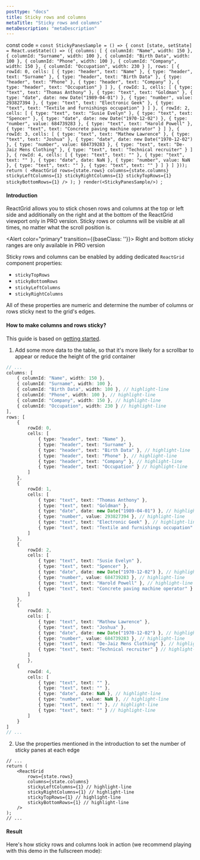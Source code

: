 ```yaml
---
posttype: "docs"
title: Sticky rows and columns
metaTitle: "Sticky rows and columns"
metaDescription: "metaDescription"
---
```

const code = `const StickyPanesSample = () => {
  const [state, setState] = React.useState(() => ({
    columns: [
        { columnId: "Name", width: 150 },
        { columnId: "Surname", width: 100 },
        { columnId: "Birth Data", width: 100 },
        { columnId: "Phone", width: 100 },
        { columnId: "Company", width: 150 },
        { columnId: "Occupation", width: 230 }
    ],
    rows: [
      {
        rowId: 0,
        cells: [
          { type: "header", text: "Name" },
          { type: "header", text: "Surname" },
          { type: "header", text: "Birth Data" },
          { type: "header", text: "Phone" },
          { type: "header", text: "Company" },
          { type: "header", text: "Occupation" }
        ]
      },
      {
        rowId: 1,
        cells: [
            { type: "text", text: "Thomas Anthony" },
            { type: "text", text: "Goldman" },
            { type: "date", date: new Date("1989-04-01") },
            { type: "number", value: 293827394 },
            { type: "text", text: "Electronic Geek" },
            { type: "text", text: "Textile and furnishings occupation" }
        ]
      },
      {
        rowId: 2,
        cells: [
          { type: "text", text: "Susie Evelyn" },
          { type: "text", text: "Spencer" },
          { type: "date", date: new Date("1970-12-02") },
          { type: "number", value: 684739283 },
          { type: "text", text: "Harold Powell" },
          { type: "text", text: "Concrete paving machine operator" }
        ]
      },
      {
        rowId: 3,
        cells: [
          { type: "text", text: "Mathew Lawrence" },
          { type: "text", text: "Joshua" },
          { type: "date", date: new Date("1970-12-02") },
          { type: "number", value: 684739283 },
          { type: "text", text: "De-Jaiz Mens Clothing" },
          { type: "text", text: "Technical recruiter" }
        ]
      },
      {
        rowId: 4,
        cells: [
          { type: "text", text: "" },
          { type: "text", text: "" },
          { type: "date", date: NaN },
          { type: "number", value: NaN },
          { type: "text", text: "" },
          { type: "text", text: "" }
        ]
      }
    ]
  }));
  return (
    <ReactGrid
      rows={state.rows}
      columns={state.columns}
      stickyLeftColumns={1}
      stickyRightColumns={1}
      stickyTopRows={1}
      stickyBottomRows={1}
    />
  );
}
render(<StickyPanesSample/>)
`;

#### Introduction

ReactGrid allows you to stick chosen rows and columns at the top or left side and additionally on the right and at the bottom 
of the ReactGrid viewport only in PRO version. Sticky rows or columns will be visible at all times, no matter what the scroll position is.
 
<Alert color="primary" transition={{baseClass: ''}}>
	<i class="fas fa-exclamation-circle pr-3"></i>
	Right and bottom sticky ranges are only available in PRO version
</Alert>

Sticky rows and columns can be enabled by adding dedicated `ReactGrid` component properties:
- `stickyTopRows`
- `stickyBottomRows`
- `stickyLeftColumns`
- `stickyRightColumns`

All of these properties are numeric and determine the number of columns or rows sticky next to the grid's edges.

#### How to make columns and rows sticky?

This guide is based on [getting started](/docs/3.0/1-getting-started/).

1. Add some more data to the table, so that it's more likely for a scrollbar to appear
or reduce the height of the grid container

```ts
// ...
columns: [
	{ columnId: "Name", width: 150 },
	{ columnId: "Surname", width: 100 },
	{ columnId: "Birth Data", width: 100 }, // highlight-line
	{ columnId: "Phone", width: 100 }, // highlight-line
	{ columnId: "Company", width: 150 }, // highlight-line
	{ columnId: "Occupation", width: 230 } // highlight-line
],
rows: [
	{
		rowId: 0,
		cells: [
			{ type: "header", text: "Name" },
			{ type: "header", text: "Surname" },
			{ type: "header", text: "Birth Data" }, // highlight-line
			{ type: "header", text: "Phone" }, // highlight-line
			{ type: "header", text: "Company" }, // highlight-line
			{ type: "header", text: "Occupation" } // highlight-line
		]
	},
	{
		rowId: 1,
		cells: [
			{ type: "text", text: "Thomas Anthony" },
			{ type: "text", text: "Goldman" },
			{ type: "date", date: new Date("1989-04-01") }, // highlight-line
			{ type: "number", value: 293827394 }, // highlight-line
			{ type: "text", text: "Electronic Geek" }, // highlight-line
			{ type: "text", text: "Textile and furnishings occupation" } // highlight-line
		]
	},
	{
		rowId: 2,
		cells: [
			{ type: "text", text: "Susie Evelyn" },
			{ type: "text", text: "Spencer" },
			{ type: "date", date: new Date("1970-12-02") }, // highlight-line
			{ type: "number", value: 684739283 }, // highlight-line
			{ type: "text", text: "Harold Powell" }, // highlight-line
			{ type: "text", text: "Concrete paving machine operator" } // highlight-line
		]
	},
	{
		rowId: 3,
		cells: [
			{ type: "text", text: "Mathew Lawrence" },
			{ type: "text", text: "Joshua" },
			{ type: "date", date: new Date("1970-12-02") }, // highlight-line
			{ type: "number", value: 684739283 }, // highlight-line
			{ type: "text", text: "De-Jaiz Mens Clothing" }, // highlight-line
			{ type: "text", text: "Technical recruiter" } // highlight-line
		]
		},
	{
		rowId: 4,
		cells: [
			{ type: "text", text: "" },
			{ type: "text", text: "" },
			{ type: "date", date: NaN }, // highlight-line
			{ type: "number", value: NaN }, // highlight-line
			{ type: "text", text: "" }, // highlight-line
			{ type: "text", text: "" } // highlight-line
		]
	}
]
// ...
```

2. Use the properties mentioned in the introduction to set the number of sticky panes at each edge

```tsx
// ...
return (
	<ReactGrid
		rows={state.rows}
		columns={state.columns}
		stickyLeftColumns={1} // highlight-line
		stickyRightColumns={1} // highlight-line
		stickyTopRows={1} // highlight-line
		stickyBottomRows={1} // highlight-line
	/>
);
// ...
```

#### Result

Here's how sticky rows and columns look in action (we recommend playing with this demo in the fullscreen mode):

<LiveCode 
  code={code}
  title='Sticky live demo'
  noInline={true}
/> 